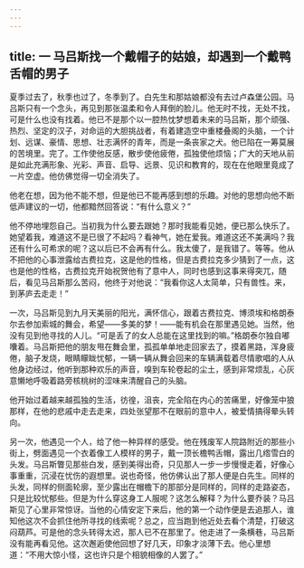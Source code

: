 ```yaml
---
---
---
```

title: 一 马吕斯找一个戴帽子的姑娘，却遇到一个戴鸭舌帽的男子
---




夏季过去了，秋季也过了，冬季到了。白先生和那姑娘都没有去过卢森堡公园。马吕斯只有一个念头，再见到那张温柔和令人拜倒的脸儿。他无时不找，无处不找，可是什么也没有找着。他已不是那个以一腔热忱梦想着未来的马吕斯，那个顽强、热烈、坚定的汉子，对命运的大胆挑战者，有着建造空中重楼叠阁的头脑，一个计划、远谋、豪情、思想、壮志满怀的青年，而是一条丧家之犬。他已陷在一筹莫展的苦境里。完了。工作使他反感，散步使他疲倦，孤独使他烦恼；广大的天地从前是如此充满形象、光彩、声音、启导、远景、见识和教育的，现在在他眼里竟成了一片空虚。他仿佛觉得一切全消失了。

他老在想，因为他不能不想，但是他已不能再感到想的乐趣。对他的思想向他不断低声建议的一切，他都黯然回答说：“有什么意义？”

他不停地埋怨自己。当初我为什么要去跟她？那时我能看见她，便已那么快乐了。她望着我，难道这不是已很了不起吗？看神气，她在爱我。难道这还不美满吗？我还有什么可希求的呢？这以后已不会再有什么。我太傻了，是我错了。等等。他从不把他的心事泄露给古费拉克，这是他的性格，但是古费拉克多少猜到了一点，这也是他的性格，古费拉克开始祝贺他有了意中人，同时也感到这事来得突兀，随后，看见马吕斯那么苦闷，他终于对他说：“我看你这人太简单，只有兽性。来，到茅庐去走走！”

一次，马吕斯见到九月天美丽的阳光，满怀信心，跟着古费拉克、博须埃和格朗泰尔去参加索城的舞会，希望——多美的梦！——能有机会在那里遇见她。当然，他没有见到他寻找的人儿。“可是丢了的女人总能在这里找到的嘛。”格朗泰尔独自嘟囔着。马吕斯把他的朋友甩在舞会里，孤孤单单地走回家去了，摸着黑路，浑身疲倦，脑子发烧，眼睛矇眬忧郁，一辆一辆从舞会回来的车辆满载着尽情歌唱的人从他身边经过，他听到那种欢乐的声音，嗅到车轮卷起的尘土，感到非常烦乱，心灰意懒地呼吸着路旁核桃树的涩味来清醒自己的头脑。

他开始过着越来越孤独的生活，彷徨，沮丧，完全陷在内心的苦痛里，好像笼中狼那样，在他的悲戚中走去走来，四处张望那不在眼前的意中人，被爱情搞得晕头转向。

另一次，他遇见一个人，给了他一种异样的感受。他在残废军人院路附近的那些小街上，劈面遇见一个衣着像工人模样的男子，戴一顶长檐鸭舌帽，露出几绺雪白的头发。马吕斯瞥见那些白发，感到美得出奇，只见那人一步一步慢慢走着，好像心事重重，沉浸在忧伤的遐想里。说也奇怪，他仿佛认出了那人便是白先生。同样的头发，同样的侧面轮廓，至少露出在帽檐下的那部分是同样的，同样的走路姿态，只是比较忧郁些。但是为什么穿这身工人服呢？这怎么解释？为什么要乔装？马吕斯见了心里非常惊讶。当他的心情安定下来后，他的第一个动作便是去追那人，谁知他这次不会抓住他所寻找的线索呢？总之，应当跑到他近处去看个清楚，打破这闷葫芦。可是他的念头转得太迟，那人已不在那里了。他走进了一条横巷，马吕斯没有能再看见他。这次邂逅使他回想了好几天，印象才淡薄下去。他心里想道：“不用大惊小怪，这也许只是个相貌相像的人罢了。”
